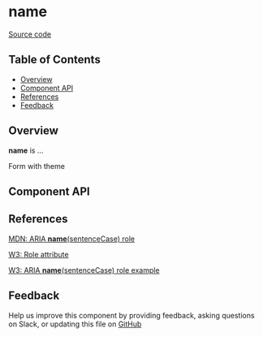
# **name**

[Source code](<https://github.com/leemonade/bubbles/tree/main/packages/components/leemons-common/FormWithTheme>)

## Table of Contents

<!-- START doctoc generated TOC please keep comment here to allow auto update -->
<!-- DON'T EDIT THIS SECTION, INSTEAD RE-RUN doctoc TO UPDATE -->

- [Overview](#overview)
- [Component API](#component-api)
- [References](#references)
- [Feedback](#feedback)

## Overview

**name** is ...

<ThemeProvider>
  <FormWithTheme>Form with theme</FormWithTheme>
</ThemeProvider>

## Component API

<Preview>
  <Story id="organisms-leemons-common-form-with-theme--playground" />
</Preview>

<Props of={FormWithTheme} />

## References

[MDN: ARIA **name**(sentenceCase) role](<https://developer.mozilla.org/en-US/docs/Web/Accessibility/ARIA/Roles/form-with-theme_role>)

[W3: Role attribute](https://www.w3.org/WAI/PF/HTML/wiki/RoleAttribute)

[W3: ARIA **name**(sentenceCase) role example](<https://www.w3.org/TR/2016/WD-wai-aria-practices-1.1-20160317/examples/form-with-theme/form-with-theme.html>)

## Feedback

Help us improve this component by providing feedback, asking questions on Slack, or updating this file on
[GitHub](<https://github.com/leemonade/bubbles/edit/main/packages/components/leemons-common/FormWithTheme.mdx>)
